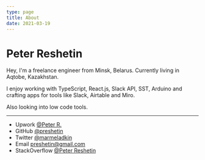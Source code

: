 ```yaml
---
type: page
title: About
date: 2021-03-19
---
```


# Peter Reshetin

Hey, I'm a freelance engineer from Minsk, Belarus. Currently living in Aqtobe, Kazakhstan.

I enjoy working with TypeScript, React.js, Slack API, SST, Arduino and crafting apps for tools like Slack, Airtable and Miro.

Also looking into low code tools.

---

- Upwork [@Peter R.](https://www.upwork.com/freelancers/~01ad157c0d2ba6b279)
- GitHub [@preshetin](https://github.com/preshetin)
- Twitter [@marmeladkin](https://twitter.com/marmeladkin)
- Email preshetin@gmail.com
- StackOverflow [@Peter Reshetin](https://stackoverflow.com/users/4990125/peter-reshetin)
